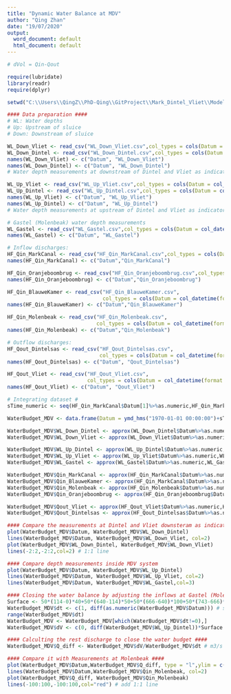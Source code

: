 ```yaml
---
title: "Dynamic Water Balance at MDV"
author: "Qing Zhan"
date: "19/07/2020"
output:
  word_document: default
  html_document: default
---
```



```r

# dVol = Qin-Qout

require(lubridate)
library(readr)
require(dplyr)

setwd("C:\\Users\\QingZ\\PhD-Qing\\GitProject\\Mark_Dintel_Vliet\\Modelling\\Advection-Diffusion-Production\\Waterbalance")# Set the working directory

#### Data preparation ####
# WL: Water depths
# Up: Upstream of sluice
# Down: Downstream of sluice

WL_Down_Vliet <- read_csv("WL_Down_Vliet.csv",col_types = cols(Datum = col_datetime(format = "%d-%m-%Y %H:%M:%S"), Eenheid = col_skip(),Serie = col_skip(), X5 = col_skip()))
WL_Down_Dintel <- read_csv("WL_Down_Dintel.csv",col_types = cols(Datum = col_datetime(format = "%d-%m-%Y %H:%M:%S"), Eenheid = col_skip(),Serie = col_skip(), X5 = col_skip()))
names(WL_Down_Vliet) <- c("Datum", "WL_Down_Vliet")
names(WL_Down_Dintel) <- c("Datum", "WL_Down_Dintel")
# Water depth measurements at downstream of Dintel and Vliet as indicator of Water depth dynamics in Volkerakmeer

WL_Up_Vliet <- read_csv("WL_Up_Vliet.csv",col_types = cols(Datum = col_datetime(format = "%d-%m-%Y %H:%M:%S"), Eenheid = col_skip(),Serie = col_skip(), X5 = col_skip()))
WL_Up_Dintel <- read_csv("WL_Up_Dintel.csv",col_types = cols(Datum = col_datetime(format = "%d-%m-%Y %H:%M:%S"), Eenheid = col_skip(),Serie = col_skip(), X5 = col_skip()))
names(WL_Up_Vliet) <- c("Datum", "WL_Up_Vliet")
names(WL_Up_Dintel) <- c("Datum", "WL_Up_Dintel")
# Water depth measurements at upstream of Dintel and Vliet as indicator of Water depth dynamics in Mark-Dintel-Vliet system

# Gastel (Molenbeak) water depth measurements
WL_Gastel <- read_csv("WL_Gastel.csv",col_types = cols(Datum = col_datetime(format = "%d-%m-%Y %H:%M:%S"), Eenheid = col_skip(),Serie = col_skip(), X5 = col_skip()))
names(WL_Gastel) <- c("Datum", "WL_Gastel")

# Inflow discharges:
HF_Qin_MarkCanal <- read_csv("HF_Qin_MarkCanal.csv",col_types = cols(Datum = col_datetime(format = "%d-%m-%Y %H:%M:%S"), Eenheid = col_skip(),Serie = col_skip(), X5 = col_skip()))
names(HF_Qin_MarkCanal) <- c("Datum","Qin_MarkCanal")

HF_Qin_Oranjeboombrug <- read_csv("HF_Qin_Oranjeboombrug.csv",col_types = cols(Datum = col_datetime(format = "%d-%m-%Y %H:%M:%S"), Eenheid = col_skip(),Serie = col_skip(), X5 = col_skip()))
names(HF_Qin_Oranjeboombrug) <- c("Datum","Qin_Oranjeboombrug")

HF_Qin_BlauweKamer <- read_csv("HF_Qin_BlauweKamer.csv",
                               col_types = cols(Datum = col_datetime(format = "%d-%m-%Y %H:%M:%S"), Eenheid = col_skip(),Serie = col_skip(), X5 = col_skip()))
names(HF_Qin_BlauweKamer) <- c("Datum","Qin_BlauweKamer")

HF_Qin_Molenbeak <- read_csv("HF_Qin_Molenbeak.csv",
                             col_types = cols(Datum = col_datetime(format = "%d-%m-%Y %H:%M:%S"), Eenheid = col_skip(),Serie = col_skip(), X5 = col_skip()))
names(HF_Qin_Molenbeak) <- c("Datum","Qin_Molenbeak")

# Outflow discharges:
HF_Qout_Dintelsas <- read_csv("HF_Qout_Dintelsas.csv",
                              col_types = cols(Datum = col_datetime(format = "%d-%m-%Y %H:%M:%S"), Eenheid = col_skip(),Serie = col_skip(), X5 = col_skip()))
names(HF_Qout_Dintelsas) <- c("Datum", "Qout_Dintelsas")

HF_Qout_Vliet <- read_csv("HF_Qout_Vliet.csv",
                          col_types = cols(Datum = col_datetime(format = "%d-%m-%Y %H:%M:%S"), Eenheid = col_skip(),Serie = col_skip(), X5 = col_skip()))
names(HF_Qout_Vliet) <- c("Datum", "Qout_Vliet")

# Integrating dataset #
sTime_numeric <- seq(HF_Qin_MarkCanal$Datum[1]%>%as.numeric,HF_Qin_MarkCanal$Datum[length(HF_Qin_MarkCanal$Datum)]%>%as.numeric, by=3600) #hourly interval

WaterBudget_MDV <- data.frame(Datum = ymd_hms("1970-01-01 00:00:00")+sTime_numeric,WL_Down_Dintel=NA,WL_Down_Vliet=NA,WL_Up_Dintel=NA,WL_Up_Vliet=NA,WL_Gastel=NA,Qin_MarkCanal=NA,Qin_BlauweKamer=NA,Qin_Molenbeak=NA,Qin_Oranjeboombrug=NA,Qout_Dintelsas=NA,Qout_Vliet=NA)

WaterBudget_MDV$WL_Down_Dintel <- approx(WL_Down_Dintel$Datum%>%as.numeric,WL_Down_Dintel$WL_Down_Dintel,xout=WaterBudget_MDV$Datum%>%as.numeric)$y
WaterBudget_MDV$WL_Down_Vliet <- approx(WL_Down_Vliet$Datum%>%as.numeric,WL_Down_Vliet$WL_Down_Vliet,xout=WaterBudget_MDV$Datum%>%as.numeric)$y

WaterBudget_MDV$WL_Up_Dintel <- approx(WL_Up_Dintel$Datum%>%as.numeric,WL_Up_Dintel$WL_Up_Dintel,xout=WaterBudget_MDV$Datum%>%as.numeric)$y
WaterBudget_MDV$WL_Up_Vliet <- approx(WL_Up_Vliet$Datum%>%as.numeric,WL_Up_Vliet$WL_Up_Vliet,xout=WaterBudget_MDV$Datum%>%as.numeric)$y
WaterBudget_MDV$WL_Gastel <- approx(WL_Gastel$Datum%>%as.numeric,WL_Gastel$WL_Gastel, xout = WaterBudget_MDV$Datum%>%as.numeric)$y

WaterBudget_MDV$Qin_MarkCanal <- approx(HF_Qin_MarkCanal$Datum%>%as.numeric,HF_Qin_MarkCanal$Qin_MarkCanal,xout = WaterBudget_MDV$Datum%>%as.numeric)$y
WaterBudget_MDV$Qin_BlauweKamer <- approx(HF_Qin_MarkCanal$Datum%>%as.numeric,HF_Qin_MarkCanal$Qin_MarkCanal,xout = WaterBudget_MDV$Datum%>%as.numeric)$y
WaterBudget_MDV$Qin_Molenbeak <- approx(HF_Qin_Molenbeak$Datum%>%as.numeric,HF_Qin_Molenbeak$Qin_Molenbeak,xout = WaterBudget_MDV$Datum%>%as.numeric)$y
WaterBudget_MDV$Qin_Oranjeboombrug <- approx(HF_Qin_Oranjeboombrug$Datum%>%as.numeric,HF_Qin_Oranjeboombrug$Qin_Oranjeboombrug,xout = WaterBudget_MDV$Datum%>%as.numeric)$y

WaterBudget_MDV$Qout_Vliet <- approx(HF_Qout_Vliet$Datum%>%as.numeric,HF_Qout_Vliet$Qout_Vliet,xout = WaterBudget_MDV$Datum%>%as.numeric)$y
WaterBudget_MDV$Qout_Dintelsas <- approx(HF_Qout_Dintelsas$Datum%>%as.numeric,HF_Qout_Dintelsas$Qout_Dintelsas,xout = WaterBudget_MDV$Datum%>%as.numeric)$y

#### Compare the measurements at Dintel and Vliet downsteram as indicator of water depth dynamics at Volkerakmeer ####
plot(WaterBudget_MDV$Datum, WaterBudget_MDV$WL_Down_Dintel)
lines(WaterBudget_MDV$Datum, WaterBudget_MDV$WL_Down_Vliet, col=2)
plot(WaterBudget_MDV$WL_Down_Dintel, WaterBudget_MDV$WL_Down_Vliet)
lines(-2:2,-2:2,col=2) # 1:1 line

#### Compare depth measurements inside MDV system
plot(WaterBudget_MDV$Datum, WaterBudget_MDV$WL_Up_Dintel)
lines(WaterBudget_MDV$Datum, WaterBudget_MDV$WL_Up_Vliet, col=2)
lines(WaterBudget_MDV$Datum, WaterBudget_MDV$WL_Gastel,col=3)

#### Closing the water balance by adjusting the inflows at Gastel (Molenbeak)
Surface <- 50*(114-0)*40+50*(640-114)*50+50*(666-640)*100+50*(743-666)*40+50*(760-743)*26+50*(1117-760)*30 # m^2
WaterBudget_MDV$dt <- c(1, diff(as.numeric(WaterBudget_MDV$Datum))) # seconds
range(WaterBudget_MDV$dt)
WaterBudget_MDV <- WaterBudget_MDV[which(WaterBudget_MDV$dt!=0),]
WaterBudget_MDV$dV <- c(0, diff(WaterBudget_MDV$WL_Up_Dintel))*Surface # m^3

#### Calculting the rest discharge to close the water budget ####
WaterBudget_MDV$Q_diff <- WaterBudget_MDV$dV/WaterBudget_MDV$dt # m3/s

#### Compare it with Measurements at Molenbeak ####
plot(WaterBudget_MDV$Datum,WaterBudget_MDV$Q_diff, type = "l",ylim = c(-100,100))  
lines(WaterBudget_MDV$Datum,WaterBudget_MDV$Qin_Molenbeak, col=2)
plot(WaterBudget_MDV$Q_diff, WaterBudget_MDV$Qin_Molenbeak)
lines(-100:100,-100:100,col="red") # add 1:1 line

```